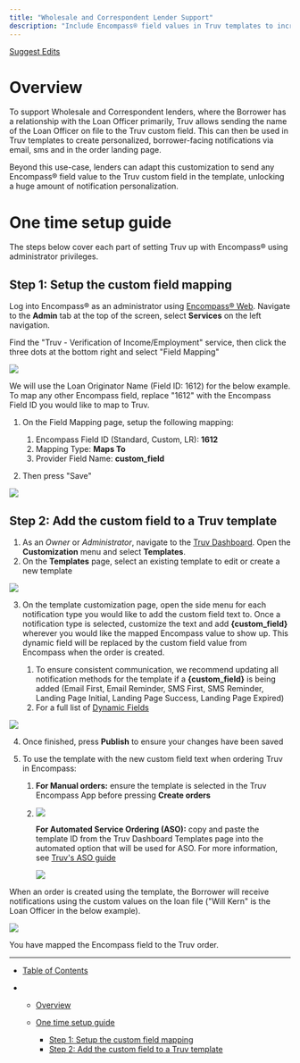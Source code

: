 ```yaml
---
title: "Wholesale and Correspondent Lender Support"
description: "Include Encompass® field values in Truv templates to increase personalization of notifications sent to the Borrower."
---
```


[Suggest Edits](/edit/wholesale-and-correspondent-lender-support)

# Overview

To support Wholesale and Correspondent lenders, where the Borrower has a relationship with the Loan Officer primarily, Truv allows sending the name of the Loan Officer on file to the Truv custom field. This can then be used in Truv templates to create personalized, borrower-facing notifications via email, sms and in the order landing page.

Beyond this use-case, lenders can adapt this customization to send any Encompass® field value to the Truv custom field in the template, unlocking a huge amount of notification personalization.

# One time setup guide

The steps below cover each part of setting Truv up with Encompass® using administrator privileges.

## Step 1: Setup the custom field mapping

Log into Encompass® as an administrator using [Encompass® Web](https://encompassloconnect.com). Navigate to the **Admin** tab at the top of the screen, select **Services** on the left navigation.

Find the "Truv - Verification of Income/Employment" service, then click the three dots at the bottom right and select "Field Mapping"

![](/images/docs/c71ebf6d2d3f82036a5d8e2e475586c52a1a4b22d0e3cff96cddaccaa5053d8c-image.png)

<Info>
  We will use the Loan Originator Name (Field ID: 1612) for the below example. To map any other Encompass field, replace "1612" with the Encompass Field ID you would like to map to Truv.
</Info>

1. On the Field Mapping page, setup the following mapping:

   1. Encompass Field ID (Standard, Custom, LR): **1612**
   2. Mapping Type: **Maps To**
   3. Provider Field Name: **custom\_field**

2. Then press "Save"

![](/images/docs/1893f700caab4d23c1f5f1917739e42d9d79a297361b0bfddba3f5a51ec71609-image.png)

## Step 2: Add the custom field to a Truv template

1. As an *Owner* or *Administrator*, navigate to the [Truv Dashboard](https://dashboard.truv.com/app/customization/templates). Open the **Customization** menu and select **Templates**.
2. On the **Templates** page, select an existing template to edit or create a new template

![](/images/docs/29b5ef70b9caf4c8ef457f241daf12408a2a733c2e2c4014839a4d51e2df8f03-image.png)

3. On the template customization page, open the side menu for each notification type you would like to add the custom field text to. Once a notification type is selected, customize the text and add **\{custom\_field}** wherever you would like the mapped Encompass value to show up. This dynamic field will be replaced by the custom field value from Encompass when the order is created.

   1. To ensure consistent communication, we recommend updating all notification methods for the template if a **\{custom\_field}** is being added (Email First, Email Reminder, SMS First, SMS Reminder, Landing Page Initial, Landing Page Success, Landing Page Expired)
   2. For a full list of [Dynamic Fields](/docs/customization-templates#dynamic-text)

![](/images/docs/220102da389f7113d6f55168ae28db718911c96271ba295505105e3b626171b7-image.png)

4. Once finished, press **Publish** to ensure your changes have been saved

5. To use the template with the new custom field text when ordering Truv in Encompass:

   1. **For Manual orders:** ensure the template is selected in the Truv Encompass App before pressing **Create orders**

   2. ![](/images/docs/43e52a36c8336bb1ec175964290acc9f817ea391252bc410807799cde7810485-image.png)

      **For Automated Service Ordering (ASO):** copy and paste the template ID from the Truv Dashboard Templates page into the automated option that will be used for ASO. For more information, see [Truv's ASO guide](https://dash.readme.com/project/citadel-api/v1.0/docs/automated-service-ordering-setup-guide)

      ![](/images/docs/970ea720471a7336788d9064ce1a52b308c12c0ae265a30783ab121f611d8e33-image.png)

When an order is created using the template, the Borrower will receive notifications using the custom values on the loan file ("Will Kern" is the Loan Officer in the below example).

![](/images/docs/1b6c3594e61c7470dc1b2ea19c9b4c0af844e9482d49ec7c45e5799df6f2f8da-Screenshot_2024-12-02_at_12.45.52_PM.png)

<Check>
  You have mapped the Encompass field to the Truv order.
</Check>

***

* [Table of Contents](#)

* * [Overview](#overview)

  * [One time setup guide](#one-time-setup-guide)

    * [Step 1: Setup the custom field mapping](#step-1-setup-the-custom-field-mapping)
    * [Step 2: Add the custom field to a Truv template](#step-2-add-the-custom-field-to-a-truv-template)
